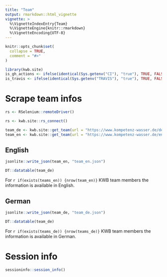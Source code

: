 ```yaml
---
title: "Team"
output: rmarkdown::html_vignette
vignette: >
  %\VignetteIndexEntry{Team}
  %\VignetteEngine{knitr::rmarkdown}
  %\VignetteEncoding{UTF-8}
---
```


```r
knitr::opts_chunk$set(
  collapse = TRUE,
  comment = "#>"
)
```

```r
library(kwb.site)
is_gh_actions <- ifelse(identical(Sys.getenv("CI"), "true"), TRUE, FALSE)
is_travis <- ifelse(identical(Sys.getenv("TRAVIS"), "true"), TRUE, FALSE)
```


# Scrape team infos


```r
rs <- RSelenium::remoteDriver() 
```
```r
rs <- kwb.site::rs_connect() 
```

```r

team_de <- kwb.site::get_team(url = "https://www.kompetenz-wasser.de/de/ueber-uns/team-2/", rs)
team_en <- kwb.site::get_team(url = "https://www.kompetenz-wasser.de/en/ueber-uns/team-2/", rs)


```




## English

```r


jsonlite::write_json(team_en, "team_en.json")

DT::datatable(team_de)

```

For `r if(exists(teams_en)) {nrow(team_en)}` KWB team members the information is available in English.


## German

```r

jsonlite::write_json(team_de, "team_de.json")

DT::datatable(team_de)


```

For `r if(exists(teams_de)) {nrow(teams_de)}` KWB team members the information is available in German.



# Session info 

```r
sessioninfo::session_info()
```
